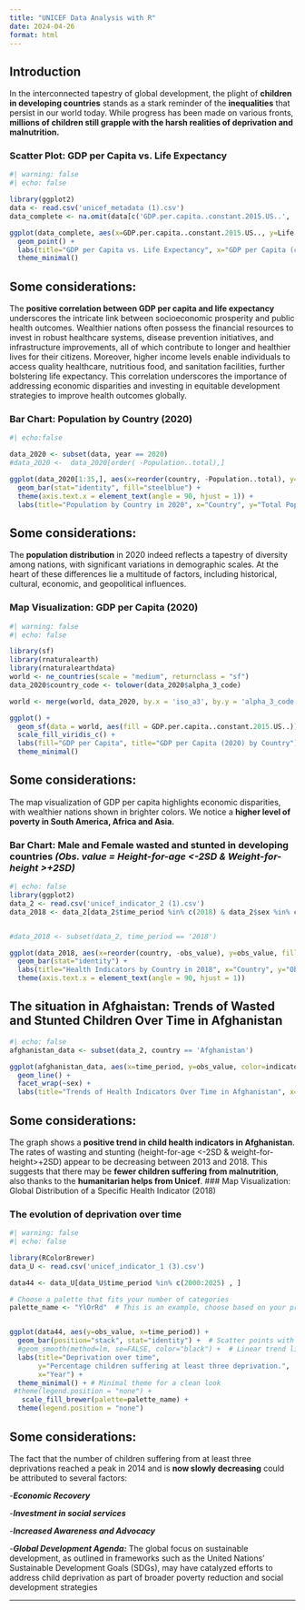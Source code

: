 ---
title: "UNICEF Data Analysis with R"
date: 2024-04-26
format: html
---

## Introduction

In the interconnected tapestry of global development, the plight of **children in developing countries** stands as a stark reminder of the **inequalities** that persist in our world today. While progress has been made on various fronts, **millions of children still grapple with the harsh realities of deprivation and malnutrition.**

### Scatter Plot: GDP per Capita vs. Life Expectancy

```{r}
#| warning: false
#| echo: false

library(ggplot2)
data <- read.csv('unicef_metadata (1).csv')
data_complete <- na.omit(data[c('GDP.per.capita..constant.2015.US..', 'Life.expectancy.at.birth..total..years.')])

ggplot(data_complete, aes(x=GDP.per.capita..constant.2015.US.., y=Life.expectancy.at.birth..total..years., color = GDP.per.capita..constant.2015.US.. )) +
  geom_point() +
  labs(title="GDP per Capita vs. Life Expectancy", x="GDP per Capita (constant 2015 US$)", y="Life Expectancy at Birth (years)") +
  theme_minimal()
```

## Some considerations:

The **positive correlation between GDP per capita and life expectancy** underscores the intricate link between socioeconomic prosperity and public health outcomes. Wealthier nations often possess the financial resources to invest in robust healthcare systems, disease prevention initiatives, and infrastructure improvements, all of which contribute to longer and healthier lives for their citizens. Moreover, higher income levels enable individuals to access quality healthcare, nutritious food, and sanitation facilities, further bolstering life expectancy. This correlation underscores the importance of addressing economic disparities and investing in equitable development strategies to improve health outcomes globally.

### Bar Chart: Population by Country (2020)

```{r}
#| echo:false 

data_2020 <- subset(data, year == 2020)
#data_2020 <-  data_2020[order( -Population..total),]

ggplot(data_2020[1:35,], aes(x=reorder(country, -Population..total), y=Population..total)) +
  geom_bar(stat="identity", fill="steelblue") +
  theme(axis.text.x = element_text(angle = 90, hjust = 1)) +
  labs(title="Population by Country in 2020", x="Country", y="Total Population")
```

## Some considerations:

The **population distribution** in 2020 indeed reflects a tapestry of diversity among nations, with significant variations in demographic scales. At the heart of these differences lie a multitude of factors, including historical, cultural, economic, and geopolitical influences.

### Map Visualization: GDP per Capita (2020)

```{r}
#| warning: false
#| echo: false

library(sf)
library(rnaturalearth)
library(rnaturalearthdata)
world <- ne_countries(scale = "medium", returnclass = "sf")
data_2020$country_code <- tolower(data_2020$alpha_3_code)

world <- merge(world, data_2020, by.x = 'iso_a3', by.y = 'alpha_3_code', all.x = TRUE)

ggplot() +
  geom_sf(data = world, aes(fill = GDP.per.capita..constant.2015.US..)) +
  scale_fill_viridis_c() +
  labs(fill="GDP per Capita", title="GDP per Capita (2020) by Country") +
  theme_minimal()
```

## Some considerations:

The map visualization of GDP per capita highlights economic disparities, with wealthier nations shown in brighter colors. We notice a **higher level of poverty in South America, Africa and Asia.**

### Bar Chart: Male and Female wasted and stunted in developing countries *(Obs. value = Height-for-age \<-2SD & Weight-for-height \>+2SD)*

```{r}
#| echo: false
library(ggplot2)
data_2 <- read.csv('unicef_indicator_2 (1).csv')
data_2018 <- data_2[data_2$time_period %in% c(2018) & data_2$sex %in% c("Female", "Male"), ]


#data_2018 <- subset(data_2, time_period == '2018')

ggplot(data_2018, aes(x=reorder(country, -obs_value), y=obs_value, fill=sex)) +
  geom_bar(stat="identity") +
  labs(title="Health Indicators by Country in 2018", x="Country", y="Observed Value (%)") +
  theme(axis.text.x = element_text(angle = 90, hjust = 1))
```

## The situation in Afghaistan: Trends of Wasted and Stunted Children Over Time in Afghanistan

```{r}
#| echo: false
afghanistan_data <- subset(data_2, country == 'Afghanistan')

ggplot(afghanistan_data, aes(x=time_period, y=obs_value, color=indicator, group=interaction(indicator, sex))) +
  geom_line() +
  facet_wrap(~sex) +
  labs(title="Trends of Health Indicators Over Time in Afghanistan", x="Year", y="Observed Value (%)")
```

## Some considerations:

The graph shows a **positive trend in child health indicators in Afghanistan**. The rates of wasting and stunting (height-for-age \<-2SD & weight-for-height\>+2SD) appear to be decreasing between 2013 and 2018. This suggests that there may be **fewer children suffering from malnutrition**, also thanks to the **humanitarian helps from Unicef**.
### Map Visualization: Global Distribution of a Specific Health Indicator (2018)

### The evolution of deprivation over time

```{r}
#| warning: false
#| echo: false

library(RColorBrewer)
data_U <- read.csv('unicef_indicator_1 (3).csv')

data44 <- data_U[data_U$time_period %in% c(2000:2025) , ]

# Choose a palette that fits your number of categories
palette_name <- "YlOrRd"  # This is an example, choose based on your preference and number of categories


ggplot(data44, aes(y=obs_value, x=time_period)) +
  geom_bar(position="stack", stat="identity") +  # Scatter points with varying colors for different years
  #geom_smooth(method=lm, se=FALSE, color="black") +  # Linear trend line without a confidence interval
  labs(title="Deprivation over time",
       y="Percentage children suffering at least three deprivation.",
       x="Year") +
  theme_minimal() + # Minimal theme for a clean look
 #theme(legend.position = "none") +
   scale_fill_brewer(palette=palette_name) +
  theme(legend.position = "none") 

```
## Some considerations:

The fact that the number of children suffering from at least three deprivations reached a peak in 2014 and is **now slowly decreasing** could be attributed to several factors:

\-***Economic Recovery***

\-***Investment in social services***

\-***Increased Awareness and Advocacy***

\-***Global Development Agenda:*** The global focus on sustainable development, as outlined in frameworks such as the United Nations' Sustainable Development Goals (SDGs), may have catalyzed efforts to address child deprivation as part of broader poverty reduction and social development strategies

------------------------------------------------------------------------